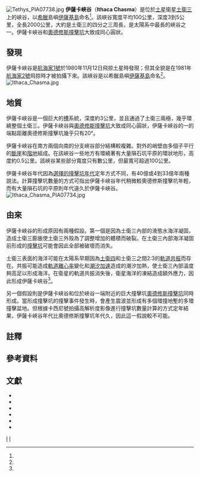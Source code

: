 [[File:Tethys_PIA07738.jpg|thumb]]
'''伊薩卡峽谷'''（'''Ithaca Chasma'''）是位於[[土星|土星]]衛星[[土衛三|土衛三]]上的峽谷，以[[希臘|希臘]]島嶼[[伊薩基島|伊薩基島]]命名<ref name="usgs" />。該峽谷寬度平均100公里，深度3到5公里，全長2000公里，大約是土衛三的四分之三周長，是太陽系中最長的峽谷之一。伊薩卡峽谷和[[奧德修斯撞擊坑|奧德修斯撞擊坑]]大致成同心圓狀{{sfn|Moore Schenk 2004|pp=424–30}}。

==發現==
伊薩卡峽谷是[[航海家1號|航海家1號]]於1980年11月12日飛掠土星時發現{{sfn|Stone|Miner|1981}}；但其全貌是在1981年[[航海家2號|航海家2號]]飛掠時才被拍攝下來{{sfn|Stone|Miner|1982}}。該峽谷是以希臘島嶼[[伊薩基島|伊薩基島]]命名<ref name="usgs" />。
[[File:Ithaca_Chasma.jpg|thumb]]

==地質==
伊薩卡峽谷是一個巨大的[[槽|槽]]系統，深度約3公里，並且通過了土衛三兩極，幾乎環繞整個土衛三{{sfn|Moore Schenk 2004|pp=424–30}}。伊薩卡峽谷與[[奧德修斯撞擊坑|奧德修斯撞擊坑]]大致成同心圓狀，伊薩卡峽谷的一的端點距離奧德修斯撞擊坑幾乎只有20°{{sfn|Jaumann 2009|pp=645–46}}。

伊薩卡峽谷在南方兩個向南的分支峽谷部分結構較複雜{{sfn|Jaumann 2009|p=669}}。對外的峭壁由多個子平行的[[斷崖|斷崖]]和[[階地|階地]]組成。在該峽谷一些地方有環繞著有大量隕石坑平原的環狀地形，高度約0.5公里。該峽谷某些部分寬度只有數公里，但最寬可超過100公里{{sfn|Moore Schenk 2004|pp=424–30}}。

伊薩卡峽谷年代因為[[撞擊坑計數|選擇的撞擊坑年代]]定年方式不同，有40億或4到33億年兩種說法。計算撞擊坑數量的方式可指出伊薩卡峽谷年代稍微較奧德修斯撞擊坑年輕，而有大量隕石坑的平原則年代遠久於伊薩卡峽谷{{sfn|Giese 2007}}。
{{clear}}
[[File:Ithaca_Chasma_PIA07734.jpg|thumb]]

==由來==
伊薩卡峽谷的形成原因有兩種假設。第一個是因為土衛三內部的液態水海洋凝固，造成土衛三膨脹使土衛三外殼為了調整增加的體積而破裂{{sfn|Moore Schenk 2004|pp=424–30}}。在土衛三內部海洋凝固前形成的[[撞擊坑|撞擊坑]]可能會因此全部被破壞而消失{{sfn|Giese 2007}}。

土衛三表面的海洋可能在太陽系早期因為[[土衛四|土衛四]]和土衛三之間2:3的[[軌道共振|軌道共振]]而存在。共振可能造成[[軌道離心率|軌道離心率]]變化和[[潮汐加速|潮汐加速]]造成的潮汐加熱，使土衛三內部溫度夠高足以形成海洋。在衛星的軌道共振消失後，衛星海洋的凍結造成額外應力，因此形成伊薩卡峽谷{{sfn|Chen|Nimmo|2008}}<ref name="Rincon2008" />。

另一個假設則是伊薩卡峽谷和位於峽谷一端附近的巨大撞擊坑[[奧德修斯撞擊坑|奧德修斯撞擊坑]]同時形成。當形成撞擊坑的撞擊事件發生時，會產生震波並形成有多個環撞地塹的多環撞擊盆地{{sfn|Moore Schenk 2004|pp=424–30}}。但根據卡西尼號拍攝高解析度影像進行撞擊坑數量計算的方式定年結果，伊薩卡峽谷年代比奧德修斯撞擊坑年代久，因此這一假說較不可能{{sfn|Jaumann 2009|pp=645–46}}。

==註釋==
{{NoteFoot}}

==參考資料==
{{reflist|30em|refs=
<ref name="usgs">{{cite web| title = Tethys: Ithaca Chasma| publisher = USGS Astrogeology| work = Gazetteer of Planetary Nomenclature| url = http://planetarynames.wr.usgs.gov/Feature/2751| accessdate = 7 September 2011}}</ref>
<ref name="Rincon2008">{{cite web| last = Rincon| first = Paul| authorlink = | coauthors = | title = Saturn moon 'once had ocean'| work = BBC News web site| publisher = [[BBC|BBC]]| date = 2008-03-14| url = http://news.bbc.co.uk/2/hi/science/nature/7297408.stm| format = | doi = | accessdate = 7 September 2011}}</ref>
}}

==文獻==
* {{cite conference|last1=Chen|first1=E. M. A.|last2=Nimmo|first2=F.|date=10–14 March 2008|title=Thermal and Orbital Evolution of Tethys as Constrained by Surface Observations|booktitle=39th Lunar and Planetary Science Conference, (Lunar and Planetary Science XXXIX)|page=1968|publisher=|location=League City, Texas|id=[[月球與行星研究所|LPI]] Contribution No. 1391|format=PDF|url=http://www.lpi.usra.edu/meetings/lpsc2008/pdf/1968.pdf|accessdate=2011-12-12|doi=|ref={{sfnRef|Chen|Nimmo|2008}}|conference=|archive-date=2020-09-26|archive-url=https://web.archive.org/web/20200926111814/https://www.lpi.usra.edu/meetings/lpsc2008/pdf/1968.pdf}}
* {{Cite journal|title=Tethys: Lithospheric thickness and heat flux from flexurally supported topography at Ithaca Chasma|url=http://doi.wiley.com/10.1029/2007GL031467|last=Giese|first=Bernd|last2=Wagner|first2=Roland|date=2007-11-07|journal=Geophysical Research Letters|issue=21|doi=10.1029/2007GL031467|volume=34|pages=L21203|language=en|issn=0094-8276|last3=Neukum|first3=Gerhard|last4=Helfenstein|first4=Paul|last5=Thomas|first5=Peter C.}}
* {{Cite book|chapter=Icy Satellites: Geological Evolution and Surface Processes|first4=Amanda R.|editor-first=Michele K.|last9=Ostro|first9=Steve J.|last8=Schenk|first8=Paul M.|last7=Moore|first7=Jeffrey M.|last6=Denk|first6=Tilmann|last5=Buratti|first5=Bonnie J.|last4=Hendrix|last3=Nimmo|title=Saturn from Cassini-Huygens|first3=Francis|last2=Clark|first2=Roger N.|last=Jaumann|first=Ralf|language=en|doi=10.1007/978-1-4020-9217-6_20|pages=637–681|isbn=978-1-4020-9216-9|location=Dordrecht|date=2009|publisher=Springer Netherlands|url=http://link.springer.com/10.1007/978-1-4020-9217-6_20|editor-last=Dougherty}}
* {{Cite journal|title=Large impact features on middle-sized icy satellites|url=https://linkinghub.elsevier.com/retrieve/pii/S0019103504001666|last=Moore|first=Jeffrey M.|last2=Schenk|first2=Paul M.|date=2004-10|journal=Icarus|issue=2|doi=10.1016/j.icarus.2004.05.009|volume=171|pages=421–443|language=en|last3=Bruesch|first3=Lindsey S.|last4=Asphaug|first4=Erik|last5=McKinnon|first5=William B.|access-date=2022-02-08|archive-date=2021-12-22|archive-url=https://web.archive.org/web/20211222211115/https://linkinghub.elsevier.com/retrieve/pii/S0019103504001666}}
* {{Cite journal|title=Voyager 1 Encounter with the Saturnian System|url=https://www.science.org/doi/10.1126/science.212.4491.159|last=Stone|first=E. C.|last2=Miner|first2=E. D.|date=1981-04-10|journal=Science|issue=4491|doi=10.1126/science.212.4491.159|volume=212|pages=159–163|language=en|issn=0036-8075|access-date=2022-02-08|archive-date=2022-02-08|archive-url=https://web.archive.org/web/20220208024021/https://www.science.org/doi/10.1126/science.212.4491.159}}
* {{Cite journal|title=Voyager 2 Encounter with the Saturnian System|url=https://www.science.org/doi/10.1126/science.215.4532.499|last=Stone|first=E. C.|last2=Miner|first2=E. D.|date=1982-01-29|journal=Science|issue=4532|doi=10.1126/science.215.4532.499|volume=215|pages=499–504|language=en|issn=0036-8075|access-date=2022-02-08|archive-date=2022-02-08|archive-url=https://web.archive.org/web/20220208024019/https://www.science.org/doi/10.1126/science.215.4532.499}}

{{DEFAULTSORT:Ithaca Chasma}}
{{土卫三}}
[[Category:谷地|I]]
[[Category:土衛三表面特徵|I]]